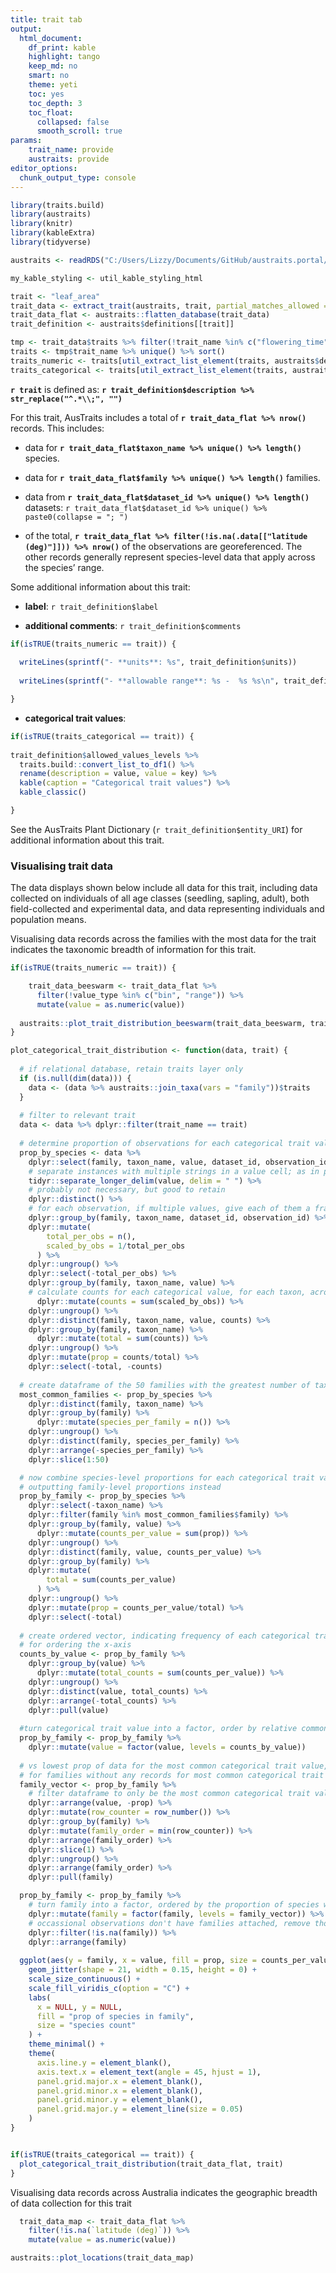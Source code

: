 ```yaml
---
title: trait tab
output:
  html_document:
    df_print: kable
    highlight: tango
    keep_md: no
    smart: no
    theme: yeti
    toc: yes
    toc_depth: 3
    toc_float:
      collapsed: false
      smooth_scroll: true
params:
    trait_name: provide
    austraits: provide
editor_options:
  chunk_output_type: console
---
```


```r
library(traits.build)
library(austraits)
library(knitr)
library(kableExtra)
library(tidyverse)

austraits <- readRDS("C:/Users/Lizzy/Documents/GitHub/austraits.portal/ignore/austraits.rds")

my_kable_styling <- util_kable_styling_html

trait <- "leaf_area"
trait_data <- extract_trait(austraits, trait, partial_matches_allowed = F)
trait_data_flat <- austraits::flatten_database(trait_data)
trait_definition <- austraits$definitions[[trait]]

tmp <- trait_data$traits %>% filter(!trait_name %in% c("flowering_time", "fruiting_time", "recruitment_time", "germination_time"))
traits <- tmp$trait_name %>% unique() %>% sort()
traits_numeric <- traits[util_extract_list_element(traits, austraits$definitions, "type") == "numeric"]
traits_categorical <- traits[util_extract_list_element(traits, austraits$definitions, "type") != "numeric"]
```

**`r trait`** is defined as: **`r trait_definition$description %>% str_replace("^.*\\;", "")`**

For this trait, AusTraits includes a total of **`r trait_data_flat %>% nrow()`** records. This includes:

- data for **`r trait_data_flat$taxon_name %>% unique() %>% length()`** species.

- data for **`r trait_data_flat$family %>% unique() %>% length()`** families.

- data from **`r trait_data_flat$dataset_id %>% unique() %>% length()`** datasets: `r trait_data_flat$dataset_id %>% unique() %>% paste0(collapse = "; ")`

- of the total, **`r trait_data_flat %>% filter(!is.na(.data[["latitude (deg)"]])) %>% nrow()`** of the observations are georeferenced. The other records generally represent species-level data that apply across the species' range.


Some additional information about this trait:

- **label**: `r trait_definition$label`  

- **additional comments**: `r trait_definition$comments`

```r
if(isTRUE(traits_numeric == trait)) {
  
  writeLines(sprintf("- **units**: %s", trait_definition$units))
  
  writeLines(sprintf("- **allowable range**: %s -  %s %s\n", trait_definition$allowed_values_min, trait_definition$allowed_values_max, trait_definition$units))

}
```
  
- **categorical trait values**:

```r
if(isTRUE(traits_categorical == trait)) {
  
trait_definition$allowed_values_levels %>% 
  traits.build::convert_list_to_df1() %>% 
  rename(description = value, value = key) %>%
  kable(caption = "Categorical trait values") %>%
  kable_classic()

}
```

See the AusTraits Plant Dictionary (`r trait_definition$entity_URI`) for additional information about this trait.

### Visualising trait data

The data displays shown below include all data for this trait, including data collected on individuals of all age classes (seedling, sapling, adult), both field-collected and experimental data, and data representing individuals and population means.

Visualising data records across the families with the most data for the trait indicates the taxonomic breadth of information for this trait.

```r
if(isTRUE(traits_numeric == trait)) {

    trait_data_beeswarm <- trait_data_flat %>%
      filter(!value_type %in% c("bin", "range")) %>%
      mutate(value = as.numeric(value))
  
  austraits::plot_trait_distribution_beeswarm(trait_data_beeswarm, trait, "family", hide_ids = FALSE)
}
```

```r
plot_categorical_trait_distribution <- function(data, trait) {
  
  # if relational database, retain traits layer only
  if (is.null(dim(data))) {
    data <- (data %>% austraits::join_taxa(vars = "family"))$traits
  }
  
  # filter to relevant trait
  data <- data %>% dplyr::filter(trait_name == trait)
  
  # determine proportion of observations for each categorical trait value by taxon
  prop_by_species <- data %>%
    dplyr::select(family, taxon_name, value, dataset_id, observation_id) %>%
    # separate instances with multiple strings in a value cell; as in polymorphic scorings for a single observation
    tidyr::separate_longer_delim(value, delim = " ") %>%
    # probably not necessary, but good to retain
    dplyr::distinct() %>%
    # for each observation, if multiple values, give each of them a fractional weight
    dplyr::group_by(family, taxon_name, dataset_id, observation_id) %>%
    dplyr::mutate(
        total_per_obs = n(),
        scaled_by_obs = 1/total_per_obs
      ) %>%
    dplyr::ungroup() %>%
    dplyr::select(-total_per_obs) %>%
    dplyr::group_by(family, taxon_name, value) %>%
    # calculate counts for each categorical value, for each taxon, across all observations  
      dplyr::mutate(counts = sum(scaled_by_obs)) %>%
    dplyr::ungroup() %>%
    dplyr::distinct(family, taxon_name, value, counts) %>%
    dplyr::group_by(family, taxon_name) %>%
      dplyr::mutate(total = sum(counts)) %>%
    dplyr::ungroup() %>%
    dplyr::mutate(prop = counts/total) %>%
    dplyr::select(-total, -counts)
  
  # create dataframe of the 50 families with the greatest number of taxa with trait scores
  most_common_families <- prop_by_species %>%
    dplyr::distinct(family, taxon_name) %>%
    dplyr::group_by(family) %>%
      dplyr::mutate(species_per_family = n()) %>%
    dplyr::ungroup() %>%
    dplyr::distinct(family, species_per_family) %>%
    dplyr::arrange(-species_per_family) %>%
    dplyr::slice(1:50)

  # now combine species-level proportions for each categorical trait value, 
  # outputting family-level proportions instead
  prop_by_family <- prop_by_species %>%
    dplyr::select(-taxon_name) %>%
    dplyr::filter(family %in% most_common_families$family) %>%
    dplyr::group_by(family, value) %>%
      dplyr::mutate(counts_per_value = sum(prop)) %>%
    dplyr::ungroup() %>%
    dplyr::distinct(family, value, counts_per_value) %>%
    dplyr::group_by(family) %>%
    dplyr::mutate(
        total = sum(counts_per_value)
      ) %>%
    dplyr::ungroup() %>%
    dplyr::mutate(prop = counts_per_value/total) %>%
    dplyr::select(-total)
  
  # create ordered vector, indicating frequency of each categorical trait value
  # for ordering the x-axis
  counts_by_value <- prop_by_family %>%
    dplyr::group_by(value) %>%
      dplyr::mutate(total_counts = sum(counts_per_value)) %>%
    dplyr::ungroup() %>%
    dplyr::distinct(value, total_counts) %>%
    dplyr::arrange(-total_counts) %>%
    dplyr::pull(value)
  
  #turn categorical trait value into a factor, order by relative common-ness across all taxa
  prop_by_family <- prop_by_family %>%
    dplyr::mutate(value = factor(value, levels = counts_by_value))
  
  # vs lowest prop of data for the most common categorical trait value,
  # for families without any records for most common categorical trait value, order by next value, etc
  family_vector <- prop_by_family %>%
    # filter dataframe to only be the most common categorical trait value
    dplyr::arrange(value, -prop) %>%
    dplyr::mutate(row_counter = row_number()) %>%
    dplyr::group_by(family) %>%
    dplyr::mutate(family_order = min(row_counter)) %>%
    dplyr::arrange(family_order) %>%
    dplyr::slice(1) %>%
    dplyr::ungroup() %>%
    dplyr::arrange(family_order) %>% 
    dplyr::pull(family)

  prop_by_family <- prop_by_family %>%
    # turn family into a factor, ordered by the proportion of species with the most common categorical trait value
    dplyr::mutate(family = factor(family, levels = family_vector)) %>%
    # occassional observations don't have families attached, remove those
    dplyr::filter(!is.na(family)) %>%
    dplyr::arrange(family)
  
  ggplot(aes(y = family, x = value, fill = prop, size = counts_per_value), data = prop_by_family %>% filter(prop > 0)) +
    geom_jitter(shape = 21, width = 0.15, height = 0) +
    scale_size_continuous() +
    scale_fill_viridis_c(option = "C") +
    labs(
      x = NULL, y = NULL, 
      fill = "prop of species in family", 
      size = "species count"
    ) +
    theme_minimal() +
    theme(
      axis.line.y = element_blank(),
      axis.text.x = element_text(angle = 45, hjust = 1),
      panel.grid.major.x = element_blank(),
      panel.grid.minor.x = element_blank(),
      panel.grid.minor.y = element_blank(),
      panel.grid.major.y = element_line(size = 0.05)
    )   
}


if(isTRUE(traits_categorical == trait)) {
  plot_categorical_trait_distribution(trait_data_flat, trait)
}
```

Visualising data records across Australia indicates the geographic breadth of data collection for this trait

```r
  trait_data_map <- trait_data_flat %>%
    filter(!is.na(`latitude (deg)`)) %>%
    mutate(value = as.numeric(value))

austraits::plot_locations(trait_data_map)
```




